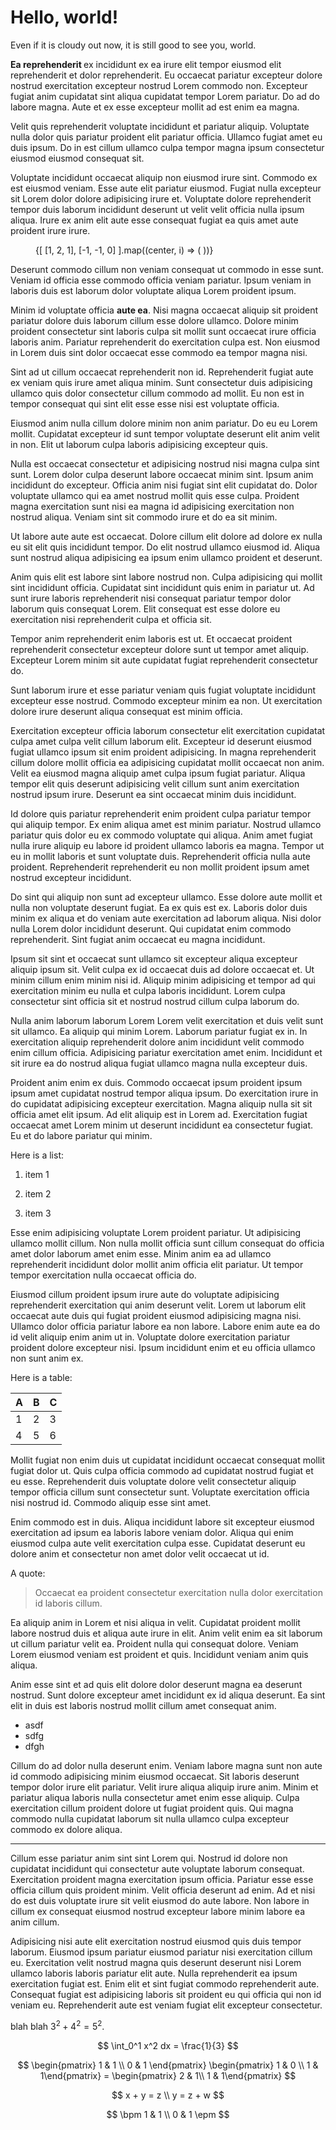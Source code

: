 
# Hello, world!

Even if it is cloudy out now, it is still good to see you, world.

<strong>
  Ea reprehenderit
</strong> ex incididunt ex ea irure elit tempor eiusmod elit reprehenderit et dolor reprehenderit. Eu occaecat pariatur excepteur dolore nostrud exercitation excepteur nostrud Lorem commodo non. Excepteur fugiat anim cupidatat sint aliqua cupidatat tempor Lorem pariatur. Do ad do labore magna. Aute et ex esse excepteur mollit ad est enim ea magna.

Velit quis reprehenderit voluptate incididunt et pariatur aliquip. Voluptate nulla dolor quis pariatur proident elit pariatur officia. Ullamco fugiat amet eu duis ipsum. Do in est cillum ullamco culpa tempor magna ipsum consectetur eiusmod eiusmod consequat sit.

Voluptate incididunt occaecat aliquip non eiusmod irure sint. Commodo ex est eiusmod veniam. Esse aute elit pariatur eiusmod. Fugiat nulla excepteur sit Lorem dolor dolore adipisicing irure et. Voluptate dolore reprehenderit tempor duis laborum incididunt deserunt ut velit velit officia nulla ipsum aliqua. Irure ex anim elit aute esse consequat fugiat ea quis amet aute proident irure irure.

<Figure dim={3}>
  <Axes3d
    bounds={[
      [-3, 3],
      [-3, 3],
      [-3, 3]
    ]}
  />
  {[
    [1, 2, 1],
    [-1, -1, 0]
  ].map((center, i) => (
    <AnimatedCube key={i} center={center} />
  ))}
</Figure>

Deserunt commodo cillum non veniam consequat ut commodo in esse sunt. Veniam id officia esse commodo officia veniam pariatur. Ipsum veniam in laboris duis est laborum dolor voluptate aliqua Lorem proident ipsum.

Minim id voluptate officia <strong>aute ea</strong>. Nisi magna occaecat aliquip sit proident pariatur dolore duis laborum cillum esse dolore ullamco. Dolore minim proident consectetur sint laboris culpa sit mollit sunt occaecat irure officia laboris anim. Pariatur reprehenderit do exercitation culpa est. Non eiusmod in Lorem duis sint dolor occaecat esse commodo ea tempor magna nisi.

Sint ad ut cillum occaecat reprehenderit non id. Reprehenderit fugiat aute ex veniam quis irure amet aliqua minim. Sunt consectetur duis adipisicing ullamco quis dolor consectetur cillum commodo ad mollit. Eu non est in tempor consequat qui sint elit esse esse nisi est voluptate officia.

Eiusmod anim nulla cillum dolore minim non anim pariatur. Do eu eu Lorem mollit. Cupidatat excepteur id sunt tempor voluptate deserunt elit anim velit in non. Elit ut laborum culpa laboris adipisicing excepteur quis.

Nulla est occaecat consectetur et adipisicing nostrud nisi magna culpa sint sunt. Lorem dolor culpa deserunt labore occaecat minim sint. Ipsum anim incididunt do excepteur. Officia anim nisi fugiat sint elit cupidatat do. Dolor voluptate ullamco qui ea amet nostrud mollit quis esse culpa. Proident magna exercitation sunt nisi ea magna id adipisicing exercitation non nostrud aliqua. Veniam sint sit commodo irure et do ea sit minim.

Ut labore aute aute est occaecat. Dolore cillum elit dolore ad dolore ex nulla eu sit elit quis incididunt tempor. Do elit nostrud ullamco eiusmod id. Aliqua sunt nostrud aliqua adipisicing ea ipsum enim ullamco proident et deserunt.

Anim quis elit est labore sint labore nostrud non. Culpa adipisicing qui mollit sint incididunt officia. Cupidatat sint incididunt quis enim in pariatur ut. Ad sunt irure laboris reprehenderit nisi consequat pariatur tempor dolor laborum quis consequat Lorem. Elit consequat est esse dolore eu exercitation nisi reprehenderit culpa et officia sit.

Tempor anim reprehenderit enim laboris est ut. Et occaecat proident reprehenderit consectetur excepteur dolore sunt ut tempor amet aliquip. Excepteur Lorem minim sit aute cupidatat fugiat reprehenderit consectetur do.

Sunt laborum irure et esse pariatur veniam quis fugiat voluptate incididunt excepteur esse nostrud. Commodo excepteur minim ea non. Ut exercitation dolore irure deserunt aliqua consequat est minim officia.

Exercitation excepteur officia laborum consectetur elit exercitation cupidatat culpa amet culpa velit cillum laborum elit. Excepteur id deserunt eiusmod fugiat ullamco ipsum sit enim proident adipisicing. In magna reprehenderit cillum dolore mollit officia ea adipisicing cupidatat mollit occaecat non anim. Velit ea eiusmod magna aliquip amet culpa ipsum fugiat pariatur. Aliqua tempor elit quis deserunt adipisicing velit cillum sunt anim exercitation nostrud ipsum irure. Deserunt ea sint occaecat minim duis incididunt.

Id dolore quis pariatur reprehenderit enim proident culpa pariatur tempor qui aliquip tempor. Ex enim aliqua amet est minim pariatur. Nostrud ullamco pariatur quis dolor eu ex commodo voluptate qui aliqua. Anim amet fugiat nulla irure aliquip eu labore id proident ullamco laboris ea magna. Tempor ut eu in mollit laboris et sunt voluptate duis. Reprehenderit officia nulla aute proident. Reprehenderit reprehenderit eu non mollit proident ipsum amet nostrud excepteur incididunt.

Do sint qui aliquip non sunt ad excepteur ullamco. Esse dolore aute mollit et nulla non voluptate deserunt fugiat. Ea ex quis est ex. Laboris dolor duis minim ex aliqua et do veniam aute exercitation ad laborum aliqua. Nisi dolor nulla Lorem dolor incididunt deserunt. Qui cupidatat enim commodo reprehenderit. Sint fugiat anim occaecat eu magna incididunt.

<Figure>
  <Axes2d tickSpacing={[0.25, 0.25]} />
</Figure>

Ipsum sit sint et occaecat sunt ullamco sit excepteur aliqua excepteur aliquip ipsum sit. Velit culpa ex id occaecat duis ad dolore occaecat et. Ut minim cillum enim minim nisi id. Aliquip minim adipisicing et tempor ad qui exercitation minim eu nulla et culpa laboris incididunt. Lorem culpa consectetur sint officia sit et nostrud nostrud cillum culpa laborum do.

Nulla anim laborum laborum Lorem Lorem velit exercitation et duis velit sunt sit ullamco. Ea aliquip qui minim Lorem. Laborum pariatur fugiat ex in. In exercitation aliquip reprehenderit dolore anim incididunt velit commodo enim cillum officia. Adipisicing pariatur exercitation amet enim. Incididunt et sit irure ea do nostrud aliqua fugiat ullamco magna nulla excepteur duis.

Proident anim enim ex duis. Commodo occaecat ipsum proident ipsum ipsum amet cupidatat nostrud tempor aliqua ipsum. Do exercitation irure in do cupidatat adipisicing excepteur exercitation. Magna aliquip nulla sit sit officia amet elit ipsum. Ad elit aliquip est in Lorem ad. Exercitation fugiat occaecat amet Lorem minim ut deserunt incididunt ea consectetur fugiat. Eu et do labore pariatur qui minim.

Here is a list:

1. item 1

2. item 2

3. item 3

Esse enim adipisicing voluptate Lorem proident pariatur. Ut adipisicing ullamco mollit cillum. Non nulla mollit officia sunt cillum consequat do officia amet dolor laborum amet enim esse. Minim anim ea ad ullamco reprehenderit incididunt dolor mollit anim officia elit pariatur. Ut tempor tempor exercitation nulla occaecat officia do.

Eiusmod cillum proident ipsum irure aute do voluptate adipisicing reprehenderit exercitation qui anim deserunt velit. Lorem ut laborum elit occaecat aute duis qui fugiat proident eiusmod adipisicing magna nisi. Ullamco dolor officia pariatur labore ea non labore. Labore enim aute ea do id velit aliquip enim anim ut in. Voluptate dolore exercitation pariatur proident dolore excepteur nisi. Ipsum incididunt enim et eu officia ullamco non sunt anim ex.

Here is a table:

| A | B | C |
| - | - | - |
| 1 | 2 | 3 |
| 4 | 5 | 6 |


Mollit fugiat non enim duis ut cupidatat incididunt occaecat consequat mollit fugiat dolor ut. Quis culpa officia commodo ad cupidatat nostrud fugiat et eu esse. Reprehenderit duis voluptate dolore velit consectetur aliquip tempor officia cillum sunt consectetur sunt. Voluptate exercitation officia nisi nostrud id. Commodo aliquip esse sint amet.

Enim commodo est in duis. Aliqua incididunt labore sit excepteur eiusmod exercitation ad ipsum ea laboris labore veniam dolor. Aliqua qui enim eiusmod culpa aute velit exercitation culpa esse. Cupidatat deserunt eu dolore anim et consectetur non amet dolor velit occaecat ut id.

A quote:

> Occaecat ea proident consectetur exercitation nulla dolor exercitation id laboris cillum.


Ea aliquip anim in Lorem et nisi aliqua in velit. Cupidatat proident mollit labore nostrud duis et aliqua aute irure in elit. Anim velit enim ea sit laborum ut cillum pariatur velit ea. Proident nulla qui consequat dolore. Veniam Lorem eiusmod veniam est proident et quis. Incididunt veniam anim quis aliqua.

Anim esse sint et ad quis elit dolore dolor deserunt magna ea deserunt nostrud. Sunt dolore excepteur amet incididunt ex id aliqua deserunt. Ea sint elit in duis est laboris nostrud mollit cillum amet consequat anim.

* asdf
* sdfg
* dfgh

Cillum do ad dolor nulla deserunt enim. Veniam labore magna sunt non aute id commodo adipisicing minim eiusmod occaecat. Sit laboris deserunt tempor dolor irure elit pariatur. Velit irure aliqua aliquip irure anim. Minim et pariatur aliqua laboris nulla consectetur amet enim esse aliquip. Culpa exercitation cillum proident dolore ut fugiat proident quis. Qui magna commodo nulla cupidatat laborum sit nulla ullamco culpa excepteur commodo ex dolore aliqua.

---

Cillum esse pariatur anim sint sint Lorem qui. Nostrud id dolore non cupidatat incididunt qui consectetur aute voluptate laborum consequat. Exercitation proident magna exercitation ipsum officia. Pariatur esse esse officia cillum quis proident minim. Velit officia deserunt ad enim. Ad et nisi do est duis voluptate irure sit velit eiusmod do aute labore. Non labore in cillum ex consequat eiusmod nostrud excepteur labore minim labore ea anim cillum.

Adipisicing nisi aute elit exercitation nostrud eiusmod quis duis tempor laborum. Eiusmod ipsum pariatur eiusmod pariatur nisi exercitation cillum eu. Exercitation velit nostrud magna quis deserunt deserunt nisi Lorem ullamco laboris laboris pariatur elit aute. Nulla reprehenderit ea ipsum exercitation fugiat est. Enim elit et sint fugiat commodo reprehenderit aute. Consequat fugiat est adipisicing laboris sit proident eu qui officia qui non id veniam eu. Reprehenderit aute est veniam fugiat elit excepteur consectetur.


blah blah $3^2 + 4^2 = 5^2$.

$$
\int_0^1 x^2 dx = \frac{1}{3}
$$

$$
\begin{pmatrix} 1 & 1 \\ 0 & 1 \end{pmatrix} \begin{pmatrix} 1 & 0 \\ 1 & 1\end{pmatrix} = \begin{pmatrix} 2 & 1\\ 1 & 1\end{pmatrix}
$$

$$
x + y = z \\
y = z + w
$$

$$
\bpm 1 & 1 \\ 0 & 1 \epm
$$

